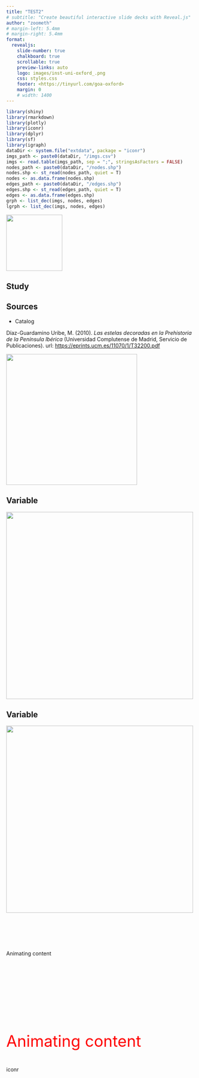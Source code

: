 ```yaml
---
title: "TEST2"
# subtitle: "Create beautiful interactive slide decks with Reveal.js"
author: "zoometh"
# margin-left: 5.4mm
# margin-right: 5.4mm
format:
  revealjs: 
    slide-number: true
    chalkboard: true
    scrollable: true
    preview-links: auto
    logo: images/inst-uni-oxford_.png
    css: styles.css
    footer: <https://tinyurl.com/goa-oxford>
    margin: 0
    # width: 1400
---
```


```r
library(shiny)
library(rmarkdown)
library(plotly)
library(iconr)
library(dplyr)
library(sf)
library(igraph)
dataDir <- system.file("extdata", package = "iconr")
imgs_path <- paste0(dataDir, "/imgs.csv")
imgs <- read.table(imgs_path, sep = ";", stringsAsFactors = FALSE)
nodes_path <- paste0(dataDir, "/nodes.shp")
nodes.shp <- st_read(nodes_path, quiet = T)
nodes <- as.data.frame(nodes.shp)
edges_path <- paste0(dataDir, "/edges.shp")
edges.shp <- st_read(edges_path, quiet = T)
edges <- as.data.frame(edges.shp)
grph <- list_dec(imgs, nodes, edges)
lgrph <- list_dec(imgs, nodes, edges)
```


<img src="https://raw.githubusercontent.com/zoometh/iconr/master/inst/extdata/Cerro_Muriano.Cerro_Muriano_1.jpg" width='150px' />

## Study


## Sources

* Catalog

Díaz-Guardamino Uribe, M. (2010). *Las estelas decoradas en la Prehistoria de la Península Ibérica* (Universidad Complutense de Madrid, Servicio de Publicaciones). url: [https://eprints.ucm.es/11070/1/T32200.pdf](https://eprints.ucm.es/11070/1/T32200.pdf)


<img src="https://raw.githubusercontent.com/zoometh/iconr/master/doc/img/sources-catalog-diazguardamino.jpg" width='350px' />



## Variable {auto-animate=true}

<img src="https://raw.githubusercontent.com/zoometh/iconr/master/doc/img/stelebouclier/var/1_Alamillo_Alamillo_graph.png" width='500px' />

## Variable {auto-animate=true}

<img src="https://raw.githubusercontent.com/zoometh/iconr/master/doc/img/stelebouclier/var/1_Alamillo_Alamillo_ug_betweenness.png" width='500px' />


## {auto-animate=true}

::: {style="margin-top: 100px;"}
Animating content
:::

## {auto-animate=true}

::: {style="margin-top: 200px; font-size: 3em; color: red;"}
Animating content
:::

## {auto-animate=true}

iconr
